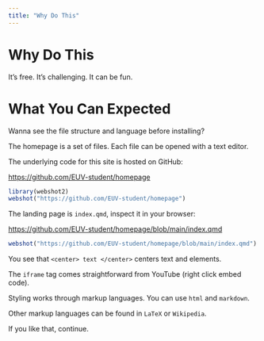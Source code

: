 ```yaml
---
title: "Why Do This"
---
```


# Why Do This

It’s free. It’s challenging. It can be fun.

# What You Can Expected

Wanna see the file structure and language before installing? 

The homepage is a set of files. Each file can be opened with a text editor. 

The underlying code for this site is hosted on GitHub:  

<https://github.com/EUV-student/homepage>

```r
library(webshot2)
webshot("https://github.com/EUV-student/homepage")
```

The landing page is `index.qmd`, inspect it in your browser: 

<https://github.com/EUV-student/homepage/blob/main/index.qmd>

```r
webshot("https://github.com/EUV-student/homepage/blob/main/index.qmd")
```

You see that `<center> text </center>` centers text and elements. 

The `iframe` tag comes straightforward from YouTube (right click embed code). 

Styling works through markup languages. You can use `html` and `markdown`.

Other markup languages can be found in `LaTeX` or `Wikipedia`. 

If you like that, continue.
